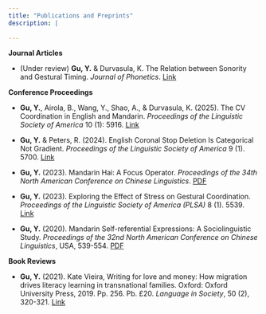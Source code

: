 ```yaml
---
title: "Publications and Preprints"
description: |
  
---
```

**Journal Articles**


* (Under review) **Gu, Y.** & Durvasula, K. The Relation between Sonority and Gestural Timing. _Journal of Phonetics_. [Link](http://ssrn.com/abstract=5123048)


**Conference Proceedings**

* **Gu, Y.**, Airola, B., Wang, Y., Shao, A., & Durvasula, K. (2025). The CV Coordination in English and Mandarin. _Proceedings of the Linguistic Society of America_ 10 (1): 5916. [Link](https://doi.org/10.3765/plsa.v10i1.5916)


* **Gu, Y.** & Peters, R. (2024). English Coronal Stop Deletion Is Categorical Not Gradient. _Proceedings of the Linguistic Society of America_ 9 (1). 5700. [Link](https://doi.org/10.3765/plsa.v9i1.5700) 

* **Gu, Y.** (2023). Mandarin Hai: A Focus Operator. _Proceedings of the 34th North American Conference on Chinese Linguistics_. [PDF](publications/Gu_Mandarin_HAI.pdf)


* **Gu, Y.** (2023). Exploring the Effect of Stress on Gestural Coordination. _Proceedings of the Linguistic Society of America (PLSA)_ 8 (1). 5539. [Link](https://doi.org/10.3765/plsa.v8i1.5539)

* **Gu, Y.** (2020). Mandarin Self-referential Expressions: A Sociolinguistic Study. _Proceedings of the 32nd North American Conference on Chinese Linguistics_, USA, 539-554. [PDF](publications/Pro_NACCL32_Part05_42_Gu_P539.pdf)

**Book Reviews**

* **Gu, Y.** (2021). Kate Vieira, Writing for love and money: How migration drives literacy learning in transnational families. Oxford: Oxford University Press, 2019. Pp. 256. Pb. £20. _Language in Society_, 50 (2), 320-321. [Link](https://doi.org/10.1017/S0047404521000026)



